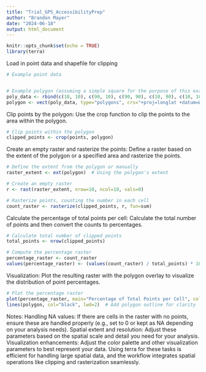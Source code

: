 ```yaml
---
title: "Trial_GPS_AccessibilityPrep"
author: "Brandon Mayer"
date: "2024-06-18"
output: html_document
---
```


```r
knitr::opts_chunk$set(echo = TRUE)
library(terra)
```

Load in point data and shapefile for clipping
```r
# Example point data


# Example polygon (assuming a simple square for the purpose of this example)
poly_data <- rbind(c(10, 10), c(90, 10), c(90, 90), c(10, 90), c(10, 10))
polygon <- vect(poly_data, type="polygons", crs="+proj=longlat +datum=WGS84")
```

Clip points by the polygon:
Use the crop function to clip the points to the area within the polygon.
```r
# Clip points within the polygon
clipped_points <- crop(points, polygon)
```

Create an empty raster and rasterize the points:
Define a raster based on the extent of the polygon or a specified area and rasterize the points.
```r
# Define the extent from the polygon or manually
raster_extent <- ext(polygon)  # Using the polygon's extent

# Create an empty raster
r <- rast(raster_extent, nrow=10, ncol=10, vals=0)

# Rasterize points, counting the number in each cell
count_raster <- rasterize(clipped_points, r, fun=sum)
```

Calculate the percentage of total points per cell:
Calculate the total number of points and then convert the counts to percentages.
```r
# Calculate total number of clipped points
total_points <- nrow(clipped_points)

# Compute the percentage raster
percentage_raster <- count_raster
values(percentage_raster) <- (values(count_raster) / total_points) * 100
```

Visualization:
Plot the resulting raster with the polygon overlay to visualize the distribution of point percentages.
```r
# Plot the percentage raster
plot(percentage_raster, main="Percentage of Total Points per Cell", col=rainbow(100, alpha=0.5))
lines(polygon, col="black", lwd=2)  # Add polygon outline for clarity
```

Notes:
Handling NA values: If there are cells in the raster with no points, ensure these are handled properly (e.g., set to 0 or kept as NA depending on your analysis needs).
Spatial extent and resolution: Adjust these parameters based on the spatial scale and detail you need for your analysis.
Visualization enhancements: Adjust the color palette and other visualization parameters to best represent your data.
Using terra for these tasks is efficient for handling large spatial data, and the workflow integrates spatial operations like clipping and rasterization seamlessly.
